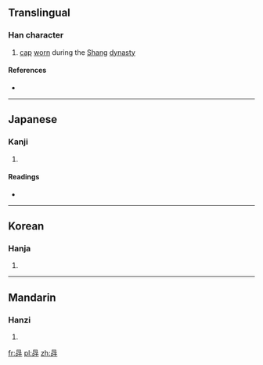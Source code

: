 ==Translingual==

===Han character===
{{Han char|rn=13|rad=冂|as=08|sn=10|four=6064<sub>1</sub>|canj=日口一木 (ARMD)|ids=⿱[[冃|⺜]][[吁]]}}

# [[cap]] [[worn]] during the [[w:Shang Dynasty|Shang]] [[dynasty]]

====References====
* {{Han ref|kx=0129.270|dkj=01542|dj=0291.180|hdz=21508.010|uh=5194|ud=20884|bh=D0DF|bd=53471}}

----

==Japanese==

===Kanji===
{{ja-kanji|grade=|rs=冂08}}

# {{defn|lang=ja|sort=冂08}}

====Readings====
* {{ja-readings|on=[[く]] (ku)|kun=}}

----

==Korean==

===Hanja===
{{ko-hanja|hangeul=후|rv=hu|mr=hu}}

# {{defn|lang=ko|sort=冂08}}

----

==Mandarin==

===Hanzi===
{{cmn-hanzi|pin=[[xǔ]] ([[xu3]]), [[yóu]] ([[you2]])|wg=hsü<sup>3</sup>, yu<sup>2</sup>}}

# {{defn|lang=cmn|sort=冂08}}

[[fr:冔]]
[[pl:冔]]
[[zh:冔]]